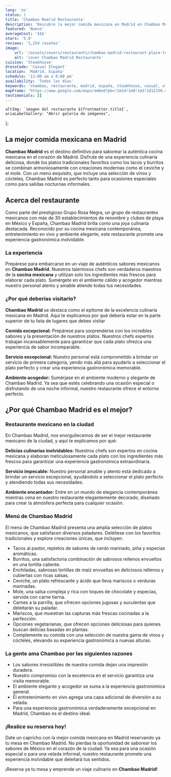 ```yaml
---
lang: 'es'
status: 1
title: 'Chambao Madrid Restaurante'
description: 'Descubre la mejor comida mexicana en Madrid en Chambao Madrid Una experiencia culinaria que combina sabores tradicionales con creaciones modernas.'
featured: 'Nuevo'
averageCost: '$$$'
stars: '5.0'
reviews: '1,254 reseñas'
image:
    url: '/assets/covers/restaurants/chambao-madrid-restaurant-place-to-dine.webp'
    alt: 'cover Chambao Madrid Restaurante'
cuisine: 'Steakhouse'
dressCode: 'Casual Elegant'
location: 'Madrid, España'
schedule: '11:00 am a 8:00 pm'
availability: 'Todos los días'
keywords: 'chambao, restaurante, madrid, españa, steakhouse, casual, elegante'
mapFrame: 'https://www.google.com/maps/embed?pb=!1m14!1m8!1m3!1d12150.455304505642!2d-3.707718!3d40.417405!3m2!1i1024!2i768!4f13.1!3m3!1m2!1s0xd42287eac0b589d%3A0x703b27a596d13107!2sC.%20del%20Arenal%2C%2017%2C%20Centro%2C%2028013%20Madrid%2C%20Espa%C3%B1a!5e0!3m2!1ses-419!2sus!4v1709230299708!5m2!1ses-419!2sus'
testimonials: []
---
```




    altImg: `imagen del restaurante ${frontmatter.title}`,
    ariaLabelGallery: "Abrir galería de imágenes",
};

<SliderGallery 
    client:load 
    images={arrayImages} 
    accessibility={accessibility}
/>

<h2 class="text-3xl md:text-4xl font-extrabold mb-4 text-red-700">La mejor comida mexicana en Madrid</h2>

<p class="text-lg text-justify my-5"><strong>Chambao Madrid</strong> es el destino definitivo para saborear la auténtica cocina mexicana
en el corazón de Madrid. Disfrute de una experiencia culinaria deliciosa, donde los platos tradicionales favoritos como los tacos y burritos se combinan armoniosamente
con creaciones modernas como el ceviche y el mole. Con un menú exquisito, que incluye una selección de vinos y cócteles, Chambao Madrid es perfecto
tanto para ocasiones especiales como para salidas nocturnas informales.</p>

<h2 class="text-3xl md:text-4xl font-bold mb-4 text-red-700">Acerca del restaurante</h2>

<p class="text-lg text-justify my-5">Como parte del prestigioso Grupo Rosa Negra, un grupo de restaurantes mexicanos con más de 30 establecimientos de renombre
y clubes de playa en México y España, Chambao Madrid brilla como una joya culinaria destacada. Reconocido por su cocina mexicana contemporánea, entretenimiento en vivo y ambiente elegante, este restaurante promete una experiencia gastronómica inolvidable.</p>

<h3 class="text-3xl md:text-3xl font-bold mb-4 text-sky-800">La experiencia</h3>

<p class="text-lg text-justify my-5">Prepárese para embarcarse en un viaje de auténticos sabores mexicanos en <strong>Chambao Madrid</strong>. Nuestros talentosos
chefs son verdaderos maestros de la <strong>cocina mexicana</strong> y utilizan solo los ingredientes más frescos para elaborar cada plato. Sumérgete en el
ambiente cálido y acogedor mientras nuestro personal atento y amable atiende todas tus necesidades.</p>

<h3 class="text-2xl md:text-3xl font-bold mb-4 text-sky-800">¿Por qué deberías visitarlo?</h3>

<p class="text-lg text-justify my-5"><strong>Chambao Madrid</strong> se destaca como el epítome de la excelencia culinaria mexicana en Madrid. Aquí
te explicamos por qué debería estar en la parte superior de tu lista de lugares que debes visitar</p>

<p class="text-lg text-justify my-5"><strong>Comida excepcional:</strong> Prepárese para sorprenderse con los increíbles sabores y la presentación de nuestros platos.
Nuestros chefs expertos trabajan incansablemente para garantizar que cada plato ofrezca una experiencia de sabor incomparable.</p>

<p class="text-lg text-justify my-5"><strong>Servicio excepcional:</strong> Nuestro personal está comprometido a brindar un servicio de primera categoría, yendo más allá para ayudarlo a seleccionar el plato perfecto y crear una experiencia gastronómica memorable.</p>

<p class="text-lg text-justify my-5"><strong>Ambiente acogedor:</strong> Sumérjase en el ambiente moderno y elegante de Chambao Madrid. Ya sea que estés celebrando una ocasión especial o disfrutando de una noche informal, nuestro restaurante ofrece el entorno perfecto.</p>

<h2 class="text-3xl md:text-4xl font-bold mb-4 text-red-700">¿Por qué Chambao Madrid es el mejor?</h2>

<h3 class="text-2xl md:text-3xl font-bold mb-4 text-sky-800">Restaurante mexicano en la ciudad</h3>

<p class="text-lg text-justify my-5">En Chambao Madrid, nos enorgullecemos de ser el mejor restaurante mexicano de la ciudad, y aquí te explicamos por qué:</p>
<p class="text-lg text-justify my-5"><strong>Delicias culinarias inolvidables:</strong> Nuestros chefs son expertos en cocina mexicana y elaboran meticulosamente cada plato con los ingredientes más frescos para garantizar una experiencia gastronómica extraordinaria.</p>

<p class="text-lg text-justify my-5"><strong>Servicio impecable:</strong> Nuestro personal amable y atento está dedicado a brindar un servicio excepcional, ayudándolo a seleccionar
el plato perfecto y atendiendo todas sus necesidades.</p>

<p class="text-lg text-justify my-5"><strong>Ambiente encantador:</strong> Entre en un mundo de elegancia contemporánea mientras cena en nuestro restaurante elegantemente decorado, diseñado para
crear la atmósfera perfecta para cualquier ocasión.</p>

<h3 class="text-2xl md:text-3xl font-bold mb-4 text-sky-800">Menú de Chambao Madrid</h3>
<p class="text-lg text-justify my-5">El menú de Chambao Madrid presenta una amplia selección de platos mexicanos, que satisfacen diversos paladares. Deléitese con los favoritos tradicionales
y explore creaciones únicas, que incluyen:</p>

<ul class="md:ml-10 text-lg text-justify space-y-4">
    <li><i class="at-check-circle text-green-500"></i> Tacos al pastor, repletos de sabores de cerdo marinado, piña y especias aromáticas.</li>
    <li><i class="at-check-circle text-green-500"></i> Burritos, una satisfactoria combinación de sabrosos rellenos envueltos en una tortilla caliente.</li>
    <li><i class="at-check-circle text-green-500"></i> Enchiladas, sabrosas tortillas de maíz envueltas en deliciosos rellenos y cubiertas con ricas salsas.</li>
    <li><i class="at-check-circle text-green-500"></i> Ceviche, un plato refrescante y ácido que lleva mariscos o verduras marinadas.</li>
    <li><i class="at-check-circle text-green-500"></i> Mole, una salsa compleja y rica con toques de chocolate y especias, servida con carne tierna.</li>
    <li><i class="at-check-circle text-green-500"></i> Carnes a la parrilla, que ofrecen opciones jugosas y suculentas que deleitarán su paladar.</li>
    <li><i class="at-check-circle text-green-500"></i> Mariscos, que muestran las capturas más frescas cocinadas a la perfección.</li>
    <li><i class="at-check-circle text-green-500"></i> Opciones vegetarianas, que ofrecen opciones deliciosas para quienes buscan delicias basadas en plantas.</li>
    <li><i class="at-check-circle text-green-500"></i> Complemente su comida con una selección de nuestra gama de vinos y cócteles, elevando su experiencia gastronómica a nuevas alturas.</li>
</ul>

<h3 class="text-2xl md:text-3xl font-bold mb-4 text-sky-800 mt-5">La gente ama Chambao por las siguientes razones</h3>

<ul class="md:ml-10 text-lg text-justify space-y-4">
    <li><i class="at-thumbs-up-like-star text-amber-500"></i> Los sabores irresistibles de nuestra comida dejan una impresión duradera.</li>
    <li><i class="at-thumbs-up-like-star text-amber-500"></i> Nuestro compromiso con la excelencia en el servicio garantiza una visita memorable.</li>
    <li><i class="at-thumbs-up-like-star text-amber-500"></i> El ambiente elegante y acogedor se suma a la experiencia gastronómica general.</li>
    <li><i class="at-thumbs-up-like-star text-amber-500"></i> El entretenimiento en vivo agrega una capa adicional de diversión a su velada.</li>
    <li><i class="at-thumbs-up-like-star text-amber-500"></i> Para una experiencia gastronómica verdaderamente excepcional en Madrid, Chambao es el destino ideal.</li>
</ul>

<h3 class="text-2xl md:text-3xl font-bold mb-4 text-sky-800 mt-5">¡Realice su reserva hoy!</h3>

<p class="text-lg text-justify my-5">Date un capricho con la mejor comida mexicana en Madrid reservando ya tu mesa en Chambao Madrid. No pierdas la oportunidad de saborear los sabores
de México en el corazón de la ciudad. Ya sea para una ocasión especial o para una velada informal, nuestro restaurante promete una experiencia inolvidable que
deleitará tus sentidos.</p>

<p class="text-lg text-justify my-5">¡Reserva ya tu mesa y emprende un viaje culinario en <strong>Chambao Madrid!</strong></p>